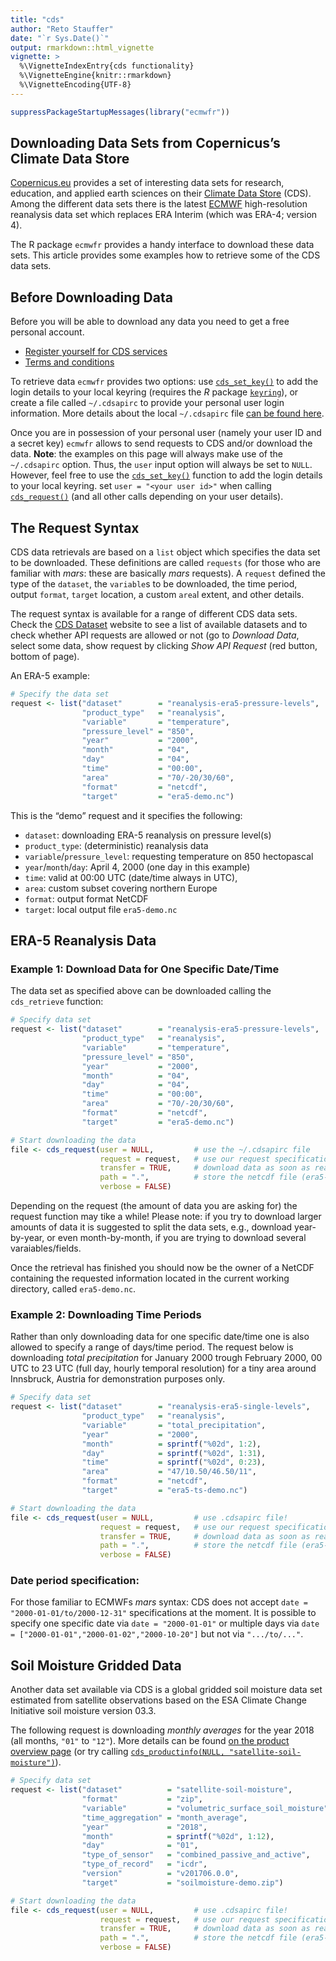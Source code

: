 ```yaml
---
title: "cds"
author: "Reto Stauffer"
date: "`r Sys.Date()`"
output: rmarkdown::html_vignette
vignette: >
  %\VignetteIndexEntry{cds functionality}
  %\VignetteEngine{knitr::rmarkdown}
  %\VignetteEncoding{UTF-8}
---
```



```r
suppressPackageStartupMessages(library("ecmwfr"))
```

## Downloading Data Sets from Copernicus's Climate Data Store

[Copernicus.eu](https://www.copernicus.eu/en) provides a set of interesting
data sets for research, education, and applied earth sciences on their
[Climate Data Store](https://cds.climate.copernicus.eu) (CDS).
Among the different data sets there is the latest [ECMWF](https://www.ecmwf.int)
high-resolution reanalysis data set which replaces ERA Interim (which was
ERA-4; version 4).

The R package `ecmwfr` provides a handy interface to download these data sets.
This article provides some examples how to retrieve some of the CDS data sets.

## Before Downloading Data

Before you will be able to download any data you need to get a free personal
account. 

* [Register yourself for CDS services](https://cds.climate.copernicus.eu/user/register)
* [Terms and conditions](https://cds.climate.copernicus.eu/disclaimer-privacy)

To retrieve data `ecmwfr` provides two options: use [`cds_set_key()`](../references/cds_set_key.html)
to add the login details to your local keyring (requires the _R_ package
[`keyring`](https://CRAN.R-project.org/package=keyring)), or create a file called
`~/.cdsapirc` to provide your personal user login information.
More details about the local `~/.cdsapirc` file
[can be found here](https://cds.climate.copernicus.eu/api-how-to).

Once you are in possession of your personal user (namely your user ID and a
secret key) `ecmwfr` allows to send requests to CDS and/or download the data.
**Note**: the examples on this page will always make use of the `~/.cdsapirc`
option.
Thus, the `user` input option will always be set to `NULL`. However, feel free
to use the [`cds_set_key()`](../references/cds_set_key.html) function to add
the login details to your local keyring.  set `user = "<your user id>"` when
calling [`cds_request()`](../references/cds_request.html) (and all other calls
depending on your user details).

## The Request Syntax

CDS data retrievals are based on a `list` object which specifies the data set to
be downloaded.  These definitions are called `requests` (for those who are
familiar with _mars_: these are basically _mars_ requests). A `request` defined
the type of the `dataset`, the `variable`s to be downloaded, the time period,
output `format`, `target` location, a custom `area`l extent, and other details.

The request syntax is available for a range of different CDS data sets.
Check the [CDS Dataset](https://cds.climate.copernicus.eu/cdsapp#!/search?type=dataset)
website to see a list of available datasets and to check whether API
requests are allowed or not (go to _Download Data_, select some data,
show request by clicking _Show API Request_ (red button, bottom of page).

An ERA-5 example:

```r
# Specify the data set
request <- list("dataset"        = "reanalysis-era5-pressure-levels",
                "product_type"   = "reanalysis",
                "variable"       = "temperature",
                "pressure_level" = "850",
                "year"           = "2000",
                "month"          = "04",
                "day"            = "04",
                "time"           = "00:00",
                "area"           = "70/-20/30/60",
                "format"         = "netcdf",
                "target"         = "era5-demo.nc")
```

This is the "demo" request and it specifies the following:

* `dataset`: downloading ERA-5 reanalysis on pressure level(s)
* `product_type`: (deterministic) reanalysis data
* `variable`/`pressure_level`: requesting temperature on 850 hectopascal
* `year`/`month`/`day`: April 4, 2000 (one day in this example)
* `time`: valid at 00:00 UTC (date/time always in UTC),
* `area`: custom subset covering northern Europe
* `format`: output format NetCDF
* `target`: local output file `era5-demo.nc`

## ERA-5 Reanalysis Data

### Example 1: Download Data for One Specific Date/Time

The data set as specified above can be downloaded calling the
`cds_retrieve` function:


```r
# Specify data set
request <- list("dataset"        = "reanalysis-era5-pressure-levels",
                "product_type"   = "reanalysis",
                "variable"       = "temperature",
                "pressure_level" = "850",
                "year"           = "2000",
                "month"          = "04",
                "day"            = "04",
                "time"           = "00:00",
                "area"           = "70/-20/30/60",
                "format"         = "netcdf",
                "target"         = "era5-demo.nc")

# Start downloading the data
file <- cds_request(user = NULL,         # use the ~/.cdsapirc file
                    request = request,   # use our request specification from above
                    transfer = TRUE,     # download data as soon as ready
                    path = ".",          # store the netcdf file (era5-demo.nc) here
                    verbose = FALSE)
```

Depending on the request (the amount of data you are asking for) the
request function may tike a while! Please note: if you try to download
larger amounts of data it is suggested to split the data sets, e.g.,
download year-by-year, or even month-by-month, if you are trying to download
several varaiables/fields.

Once the retrieval has finished you should now be the owner of a NetCDF
containing the requested information located in the current working directory,
called `era5-demo.nc`.


### Example 2: Downloading Time Periods

Rather than only downloading data for one specific date/time
one is also allowed to specify a range of days/time period.
The request below is downloading _total precipitation_ for January 2000
trough February 2000, 00 UTC to 23 UTC (full day, hourly temporal resolution)
for a tiny area around Innsbruck, Austria for demonstration purposes only.

```r
# Specify data set
request <- list("dataset"        = "reanalysis-era5-single-levels",
                "product_type"   = "reanalysis",
                "variable"       = "total_precipitation",
                "year"           = "2000",
                "month"          = sprintf("%02d", 1:2),
                "day"            = sprintf("%02d", 1:31),
                "time"           = sprintf("%02d", 0:23),
                "area"           = "47/10.50/46.50/11",
                "format"         = "netcdf",
                "target"         = "era5-ts-demo.nc")

# Start downloading the data
file <- cds_request(user = NULL,         # use .cdsapirc file!
                    request = request,   # use our request specification from above
                    transfer = TRUE,     # download data as soon as ready
                    path = ".",          # store the netcdf file (era5-demo.nc) here
                    verbose = FALSE)
```


<div class="notification info">
<h3>Date period specification:</h3>
For those familiar to ECMWFs _mars_ syntax: CDS does not
accept `date = "2000-01-01/to/2000-12-31"` specifications at the moment.
It is possible to specify one specific date via `date = "2000-01-01"` or
multiple days via `date = ["2000-01-01","2000-01-02","2000-10-20"]` but
not via `".../to/..."`.
</div>


## Soil Moisture Gridded Data

Another data set available via CDS is a global gridded soil moisture data set
estimated from satellite observations based on the ESA
Climate Change Initiative soil moisture version 03.3.

The following request is downloading _monthly averages_ for the
year 2018 (all months, `"01"` to `"12"`). More details can be found
[on the product overview page](https://cds.climate.copernicus.eu/cdsapp#!/dataset/satellite-soil-moisture?tab=overview) (or try calling
[`cds_productinfo(NULL, "satellite-soil-moisture")`](../references/cds_productinfo.html)).

```r
# Specify data set
request <- list("dataset"          = "satellite-soil-moisture",
                "format"           = "zip",
                "variable"         = "volumetric_surface_soil_moisture",
                "time_aggregation" = "month_average",
                "year"             = "2018",
                "month"            = sprintf("%02d", 1:12),
                "day"              = "01",
                "type_of_sensor"   = "combined_passive_and_active",
                "type_of_record"   = "icdr",
                "version"          = "v201706.0.0",
                "target"           = "soilmoisture-demo.zip")

# Start downloading the data
file <- cds_request(user = NULL,         # use .cdsapirc file!
                    request = request,   # use our request specification from above
                    transfer = TRUE,     # download data as soon as ready
                    path = ".",          # store the netcdf file (era5-demo.nc) here
                    verbose = FALSE)
```






